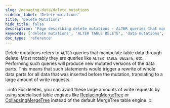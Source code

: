 ```yaml
---
slug: /managing-data/delete_mutations
sidebar_label: 'Delete mutations'
title: 'Delete Mutations'
hide_title: false
description: 'Page describing delete mutations - ALTER queries that manipulate table data through deletes'
keywords: ['delete mutations', 'ALTER TABLE DELETE', 'data mutations', 'data parts rewrite', 'ReplacingMergeTree']
doc_type: 'reference'
---
```


Delete mutations refers to `ALTER` queries that manipulate table data through delete. Most notably they are queries like `ALTER TABLE DELETE`, etc. Performing such queries will produce new mutated versions of the data parts. This means that such statements would trigger a rewrite of whole data parts for all data that was inserted before the mutation, translating to a large amount of write requests.

:::info
For deletes, you can avoid these large amounts of write requests by using specialised table engines like [ReplacingMergeTree](/guides/replacing-merge-tree) or [CollapsingMergeTree](/engines/table-engines/mergetree-family/collapsingmergetree) instead of the default MergeTree table engine.
:::


<DeleteMutations/>
